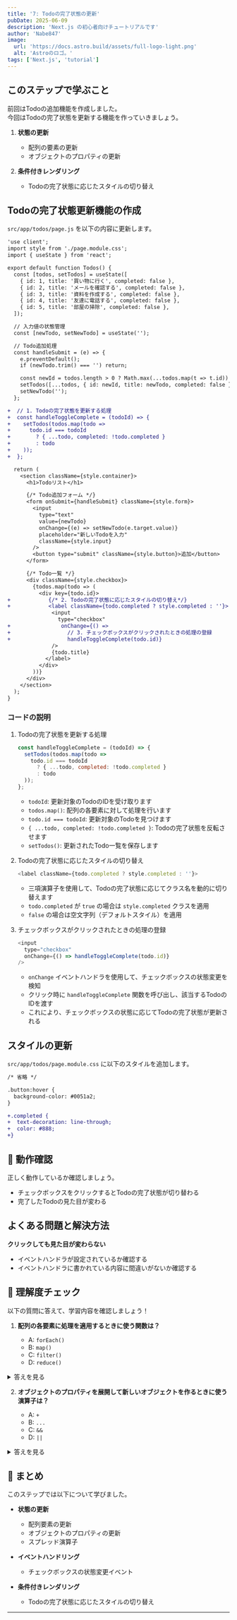 ```yaml
---
title: '7: Todoの完了状態の更新'
pubDate: 2025-06-09
description: 'Next.js の初心者向けチュートリアルです'
author: 'Nabe847'
image:
  url: 'https://docs.astro.build/assets/full-logo-light.png'
  alt: 'Astroのロゴ。'
tags: ['Next.js', 'tutorial']
---
```


## このステップで学ぶこと

前回はTodoの追加機能を作成しました。  
今回はTodoの完了状態を更新する機能を作っていきましょう。

1. **状態の更新**
   - 配列の要素の更新
   - オブジェクトのプロパティの更新

2. **条件付きレンダリング**
   - Todoの完了状態に応じたスタイルの切り替え

## Todoの完了状態更新機能の作成

`src/app/todos/page.js` を以下の内容に更新します。

```diff lang=jsx
'use client';
import style from './page.module.css';
import { useState } from 'react';

export default function Todos() {
  const [todos, setTodos] = useState([
    { id: 1, title: '買い物に行く', completed: false },
    { id: 2, title: 'メールを確認する', completed: false },
    { id: 3, title: '資料を作成する', completed: false },
    { id: 4, title: '友達に電話する', completed: false },
    { id: 5, title: '部屋の掃除', completed: false },
  ]);

  // 入力値の状態管理
  const [newTodo, setNewTodo] = useState('');

  // Todo追加処理
  const handleSubmit = (e) => {
    e.preventDefault();
    if (newTodo.trim() === '') return;

    const newId = todos.length > 0 ? Math.max(...todos.map(t => t.id)) + 1 : 1;
    setTodos([...todos, { id: newId, title: newTodo, completed: false }]);
    setNewTodo('');
  };

+  // 1. Todoの完了状態を更新する処理
+  const handleToggleComplete = (todoId) => {
+    setTodos(todos.map(todo =>
+      todo.id === todoId
+        ? { ...todo, completed: !todo.completed }
+        : todo
+    ));
+  };

  return (
    <section className={style.container}>
      <h1>Todoリスト</h1>

      {/* Todo追加フォーム */}
      <form onSubmit={handleSubmit} className={style.form}>
        <input
          type="text"
          value={newTodo}
          onChange={(e) => setNewTodo(e.target.value)}
          placeholder="新しいTodoを入力"
          className={style.input}
        />
        <button type="submit" className={style.button}>追加</button>
      </form>

      {/* Todo一覧 */}
      <div className={style.checkbox}>
        {todos.map(todo => (
          <div key={todo.id}>
+            {/* 2. Todoの完了状態に応じたスタイルの切り替え*/}
+            <label className={todo.completed ? style.completed : ''}>
              <input
                type="checkbox"
+                onChange={() =>
+                  // 3. チェックボックスがクリックされたときの処理の登録
+                  handleToggleComplete(todo.id)}
              />
              {todo.title}
            </label>
          </div>
        ))}
      </div>
    </section>
  );
}
```

### コードの説明

1. Todoの完了状態を更新する処理
   ```javascript
   const handleToggleComplete = (todoId) => {
     setTodos(todos.map(todo =>
       todo.id === todoId
         ? { ...todo, completed: !todo.completed }
         : todo
     ));
   };
   ```
   - `todoId`: 更新対象のTodoのIDを受け取ります
   - `todos.map()`: 配列の各要素に対して処理を行います
   - `todo.id === todoId`: 更新対象のTodoを見つけます
   - `{ ...todo, completed: !todo.completed }`: Todoの完了状態を反転させます
   - `setTodos()`: 更新されたTodo一覧を保存します

2. Todoの完了状態に応じたスタイルの切り替え
   ```javascript
   <label className={todo.completed ? style.completed : ''}>
   ```
   - 三項演算子を使用して、Todoの完了状態に応じてクラス名を動的に切り替えます
   - `todo.completed` が `true` の場合は `style.completed` クラスを適用
   - `false` の場合は空文字列（デフォルトスタイル）を適用

3. チェックボックスがクリックされたときの処理の登録
   ```javascript
   <input
     type="checkbox"
     onChange={() => handleToggleComplete(todo.id)}
   />
   ```
   - `onChange` イベントハンドラを使用して、チェックボックスの状態変更を検知
   - クリック時に `handleToggleComplete` 関数を呼び出し、該当するTodoのIDを渡す
   - これにより、チェックボックスの状態に応じてTodoの完了状態が更新される

## スタイルの更新

`src/app/todos/page.module.css` に以下のスタイルを追加します。

```diff lang=css
/* 省略 */

.button:hover {
  background-color: #0051a2;
}

+.completed {
+  text-decoration: line-through;
+  color: #888;
+}

```

## 🚀 動作確認

正しく動作しているか確認しましょう。

- チェックボックスをクリックするとTodoの完了状態が切り替わる
- 完了したTodoの見た目が変わる

## よくある問題と解決方法

**クリックしても見た目が変わらない**

- イベントハンドラが設定されているか確認する
- イベントハンドラに書かれている内容に間違いがないか確認する

## 🎯 理解度チェック

以下の質問に答えて、学習内容を確認しましょう！

1. **配列の各要素に処理を適用するときに使う関数は？**

   - A: `forEach()`
   - B: `map()`
   - C: `filter()`
   - D: `reduce()`

<details>
<summary>答えを見る</summary>

   **答え: B: `map()`**
   - `map()` は配列の各要素に対して処理を行い、新しい配列を作成します
   - このステップでは特定のTodoの完了状態を更新するために使いました
</details>

2. **オブジェクトのプロパティを展開して新しいオブジェクトを作るときに使う演算子は？**

   - A: `+`
   - B: `...`
   - C: `&&`
   - D: `||`

<details>
<summary>答えを見る</summary>

   **答え: B: `...`**
   - スプレッド演算子（`...`）は、オブジェクトのプロパティを展開して新しいオブジェクトを作成します
   - このステップでは、Todoオブジェクトのプロパティを更新するために使いました
</details>

## 📝 まとめ

このステップでは以下について学びました。

- **状態の更新**
  - 配列要素の更新
  - オブジェクトのプロパティの更新
  - スプレッド演算子

- **イベントハンドリング**
  - チェックボックスの状態変更イベント

- **条件付きレンダリング**
  - Todoの完了状態に応じたスタイルの切り替え

---
